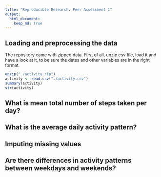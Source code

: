 ```yaml
---
title: "Reproducible Research: Peer Assessment 1"
output: 
  html_document:
    keep_md: true
---
```



## Loading and preprocessing the data
The repository came with zipped data. First of all, unzip csv file, load it and have a look at it, to be sure the dates and other variables are in the right format.

```r
unzip("./activity.zip")
activity <- read.csv("./activity.csv")
summary(activity)
str(activity)
```

## What is mean total number of steps taken per day?



## What is the average daily activity pattern?



## Imputing missing values



## Are there differences in activity patterns between weekdays and weekends?
